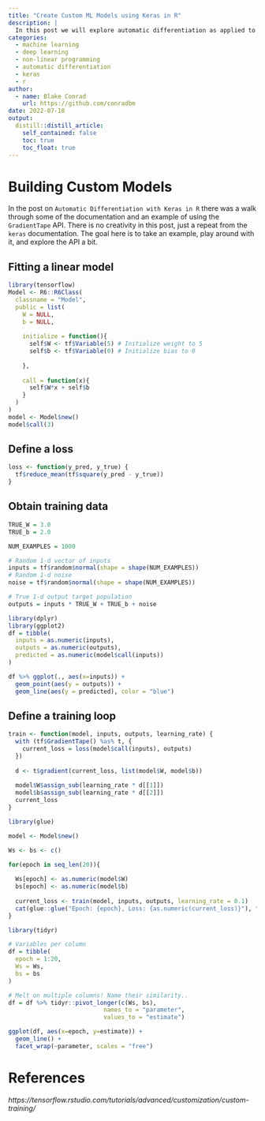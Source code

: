 ```yaml
---
title: "Create Custom ML Models using Keras in R"
description: |
  In this post we will explore automatic differentiation as applied to custom machine learning model generation using keras in R.
categories:
  - machine learning
  - deep learning
  - non-linear programming
  - automatic differentiation
  - keras
  - r
author:
  - name: Blake Conrad
    url: https://github.com/conradbm
date: 2022-07-18
output:
  distill::distill_article:
    self_contained: false
    toc: true
    toc_float: true
---
```



# Building Custom Models

In the post on `Automatic Differentiation with Keras in R` there was a walk through some of the documentation and an example of using the `GradientTape` API. There is no creativity in this post, just a repeat from the `keras` documentation. The goal here is to take an example, play around with it, and explore the API a bit.

## Fitting a linear model

```r
library(tensorflow)
Model <- R6::R6Class(
  classname = "Model",
  public = list(
    W = NULL,
    b = NULL,
    
    initialize = function(){
      self$W <- tf$Variable(5) # Initialize weight to 5
      self$b <- tf$Variable(0) # Initialize bias to 0 
      
    },
    
    call = function(x){
      self$W*x + self$b
    }
  )
)
model <- Model$new()
model$call(3)

```
## Define a loss

```r
loss <- function(y_pred, y_true) {
  tf$reduce_mean(tf$square(y_pred - y_true))
}
```


## Obtain training data

```r
TRUE_W = 3.0
TRUE_b = 2.0

NUM_EXAMPLES = 1000

# Random 1-d vector of inputs
inputs = tf$random$normal(shape = shape(NUM_EXAMPLES))
# Random 1-d noise
noise = tf$random$normal(shape = shape(NUM_EXAMPLES))

# True 1-d output target population
outputs = inputs * TRUE_W + TRUE_b + noise

```


```r
library(dplyr)
library(ggplot2)
df = tibble(
  inputs = as.numeric(inputs),
  outputs = as.numeric(outputs),
  predicted = as.numeric(model$call(inputs))
) 

df %>% ggplot(., aes(x=inputs)) +
  geom_point(aes(y = outputs)) +
  geom_line(aes(y = predicted), color = "blue")
```

## Define a training loop

```r
train <- function(model, inputs, outputs, learning_rate) {
  with (tf$GradientTape() %as% t, {
    current_loss = loss(model$call(inputs), outputs)
  })
  
  d <- t$gradient(current_loss, list(model$W, model$b))
  
  model$W$assign_sub(learning_rate * d[[1]])
  model$b$assign_sub(learning_rate * d[[2]])
  current_loss
}

```

```r
library(glue)

model <- Model$new()

Ws <- bs <- c()

for(epoch in seq_len(20)){
  
  Ws[epoch] <- as.numeric(model$W)
  bs[epoch] <- as.numeric(model$b)
  
  current_loss <- train(model, inputs, outputs, learning_rate = 0.1)
  cat(glue::glue("Epoch: {epoch}, Loss: {as.numeric(current_loss)}"), "\n")
}

```
```r
library(tidyr)

# Variables per column
df = tibble(
  epoch = 1:20,
  Ws = Ws,
  bs = bs
)

# Melt on multiple columns! Name their similarity..
df = df %>% tidyr::pivot_longer(c(Ws, bs), 
                           names_to = "parameter", 
                           values_to = "estimate")

ggplot(df, aes(x=epoch, y=estimate)) +
  geom_line() +
  facet_wrap(~parameter, scales = "free")
```




# References

<cite>https://tensorflow.rstudio.com/tutorials/advanced/customization/custom-training/</cite>


